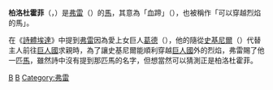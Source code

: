 {{unreferenced|time=2018-10-23T12:11:10+00:00}}
'''柏洛杜霍菲'''（{{lang-en|Blodughofi}}，{{lang-non|Blóðughófi}}）是[[弗雷|弗雷]]（{{lang|en|Freyr}}）的[[馬|馬]]，其意為「血蹄」（{{lang|en|Bloody Hoof}}），也被稱作「可以穿越烈焰的馬」。

在《[[詩體埃達|詩體埃達]]》中提到[[弗雷|弗雷]]因為愛上女巨人[[葛德|葛德]]（{{lang|en|Gerd}}），他的隨從[[史基尼爾|史基尼爾]]（{{lang|en|Skirnir}}）代替主人前往[[巨人國|巨人國]]求親時，為了讓史基尼爾能順利穿越[[巨人國|巨人國]]外的烈焰，弗雷賜了他一匹[[馬|馬]]，雖然詩中沒有提到那匹馬的名字，但想當然可以猜測正是柏洛杜霍菲。

{{北歐神話}}

[[Category:北歐神話生物|B]]
[[Category:神话传说中的马|B]]
[[Category:弗雷|Category:弗雷]]